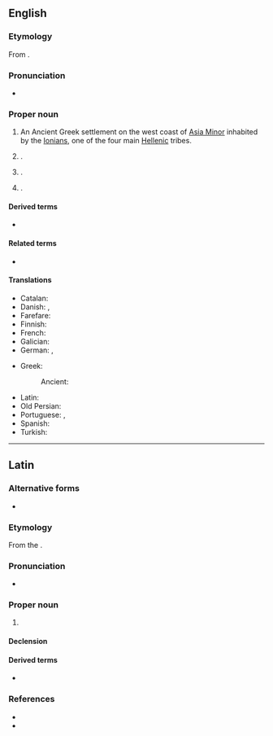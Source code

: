 {{also|Iónia|Iônia}}
==English==
{{wikipedia}}

===Etymology===
From {{etyl|grc|en}} {{m|grc|Ἰωνία}}.

===Pronunciation===
* {{IPA|en|/aɪˈəʊni.ə/|/aɪˈəʊnjə/}}

===Proper noun===
{{en-proper noun}}

# {{lb|en|historical}} An Ancient Greek settlement on the west coast of [[Asia Minor]] inhabited by the [[Ionian]]s, one of the four main [[Hellenic]] tribes.
# {{place|en|city|s/Iowa}}.
# {{place|en|city/county seat|co/Ionia County|s/Michigan}}.
# {{place|en|village|s/Missouri}}.

====Derived terms====
* {{l|en|Ionia County}}

====Related terms====
* {{l|en|Ion}}

====Translations====
{{trans-top|(historical) Ancient Greek settlement in Asia Minor}}
* Catalan: {{t|ca|Jònia|f}}
* Danish: {{t|da|Jonien}}, {{t|da|Ionien}}
* Farefare: {{t|gur|Yonia}}
* Finnish: {{t|fi|Joonia}}
* French: {{t+|fr|Ionie|f}}
* Galician: {{t|gl|Xonia}}
* German: {{t|de|Jonien}}, {{t|de|Ionien}}
{{trans-mid}}
* Greek: {{t+|el|Ιωνία|f}}
*: Ancient: {{t|grc|Ἰωνία|f}}
* Latin: {{t|la|Iōnia|f}}
* Old Persian: {{t|peo|𐎹𐎢𐎴|ts=yauna|sc=Xpeo}}
* Portuguese: {{t|pt|Iónia|f}} {{qualifier|Portugal}}, {{t|pt|Iônia|f}} {{qualifier|Brazil}}
* Spanish: {{t|es|Jonia}}
* Turkish: {{t|tr|İyonya}}
{{trans-bottom}}

----

==Latin==

===Alternative forms===
* {{l|la|Jōnia}}

===Etymology===
From the {{der|la|grc|Ἰωνία}}.

===Pronunciation===
* {{la-IPA|Ĭōnia}}

===Proper noun===
{{la-proper noun|Iōnia<1.loc>}}

# {{place|la|region|r/Asia Minor|t1=Ionia}}

====Declension====
{{la-ndecl|Iōnia<1.loc>}}

====Derived terms====
* {{l|la|Iōnēnsis}} {{qualifier|New Latin}}

===References===
* {{R:L&S}}
* {{R:OLD|1|Ĭōnia|964/2}}

{{topics|la|Place names}}